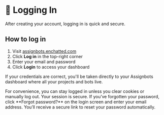 # 🔐 Logging In

After creating your account, logging in is quick and secure.

## How to log in

1. Visit [assignbots.enchatted.com](https://assignbots.enchatted.com)
2. Click **Log in** in the top-right corner
3. Enter your email and password
4. Click **Login** to access your dashboard

If your credentials are correct, you'll be taken directly to your Assignbots dashboard where all your projects and bots live.

<Tip title="Stay signed in">
    For convenience, you can stay logged in unless you clear cookies or manually log out. Your session is secure.
</Tip>

<Warning title="Forgot your password?">
    If you’ve forgotten your password, click **Forgot password?** on the login screen and enter your email address. You’ll receive a secure link to reset your password automatically.
</Warning>